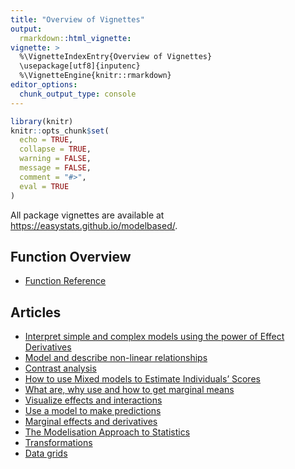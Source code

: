 ```yaml
---
title: "Overview of Vignettes"
output: 
  rmarkdown::html_vignette:
vignette: >
  %\VignetteIndexEntry{Overview of Vignettes}
  \usepackage[utf8]{inputenc}
  %\VignetteEngine{knitr::rmarkdown}
editor_options: 
  chunk_output_type: console
---
```


```r
library(knitr)
knitr::opts_chunk$set(
  echo = TRUE,
  collapse = TRUE,
  warning = FALSE,
  message = FALSE,
  comment = "#>",
  eval = TRUE
)
```

All package vignettes are available at [https://easystats.github.io/modelbased/](https://easystats.github.io/modelbased/).

## Function Overview

* [Function Reference](https://easystats.github.io/modelbased/reference/index.html)

## Articles

* [Interpret simple and complex models using the power of Effect Derivatives](https://easystats.github.io/modelbased/articles/derivatives.html)
* [Model and describe non-linear relationships](https://easystats.github.io/modelbased/articles/describe_nonlinear.html)
* [Contrast analysis](https://easystats.github.io/modelbased/articles/estimate_contrasts.html)
* [How to use Mixed models to Estimate Individuals' Scores](https://easystats.github.io/modelbased/articles/estimate_grouplevel.html)
* [What are, why use and how to get marginal means](https://easystats.github.io/modelbased/articles/estimate_means.html)
* [Visualize effects and interactions](https://easystats.github.io/modelbased/articles/estimate_relation.html)
* [Use a model to make predictions](https://easystats.github.io/modelbased/articles/estimate_response.html)
* [Marginal effects and derivatives](https://easystats.github.io/modelbased/articles/estimate_slopes.html)
* [The Modelisation Approach to Statistics](https://easystats.github.io/modelbased/articles/modelisation_approach.html)
* [Transformations](https://easystats.github.io/modelbased/articles/transformations.html)
* [Data grids](https://easystats.github.io/modelbased/articles/visualisation_matrix.html)
